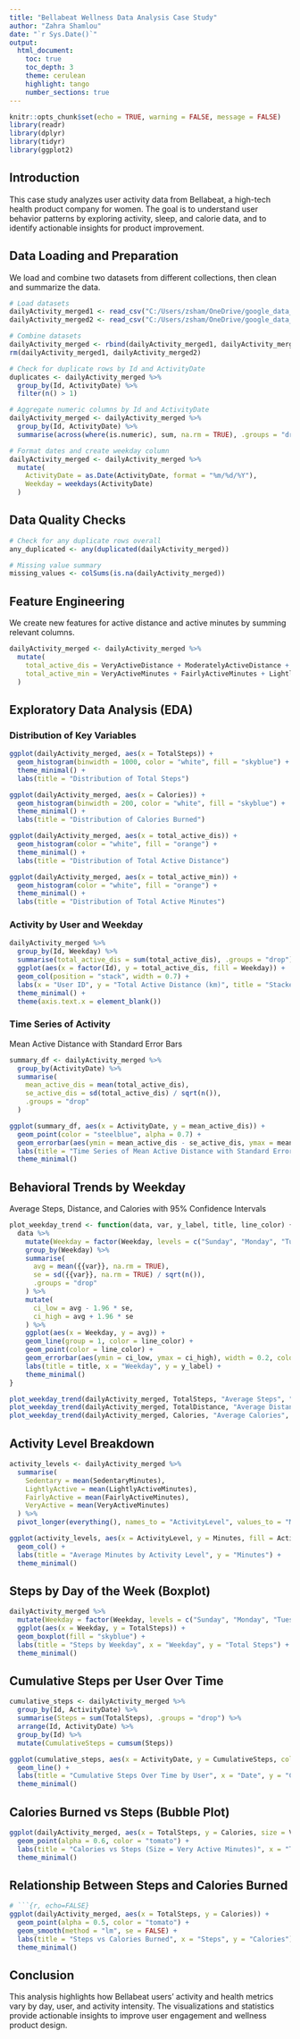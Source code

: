 ---
title: "Bellabeat Wellness Data Analysis Case Study"
author: "Zahra Shamlou"
date: "`r Sys.Date()`"
output:
  html_document:
    toc: true
    toc_depth: 3
    theme: cerulean
    highlight: tango
    number_sections: true
---

```{r setup, include=FALSE}
knitr::opts_chunk$set(echo = TRUE, warning = FALSE, message = FALSE)
library(readr)
library(dplyr)
library(tidyr)
library(ggplot2)
```


## Introduction

This case study analyzes user activity data from Bellabeat, a high-tech health product company for women.
The goal is to understand user behavior patterns by exploring activity, sleep, and calorie data, and to identify actionable insights for product improvement.


## Data Loading and Preparation
We load and combine two datasets from different collections, then clean and summarize the data.


```{r }
# Load datasets
dailyActivity_merged1 <- read_csv("C:/Users/zsham/OneDrive/google_data_analysis_bellabeat/data/First_Collection/dailyActivity_merged.csv")
dailyActivity_merged2 <- read_csv("C:/Users/zsham/OneDrive/google_data_analysis_bellabeat/data/Second_Collection/dailyActivity_merged.csv")

# Combine datasets
dailyActivity_merged <- rbind(dailyActivity_merged1, dailyActivity_merged2)
rm(dailyActivity_merged1, dailyActivity_merged2)

# Check for duplicate rows by Id and ActivityDate
duplicates <- dailyActivity_merged %>%
  group_by(Id, ActivityDate) %>%
  filter(n() > 1)

# Aggregate numeric columns by Id and ActivityDate
dailyActivity_merged <- dailyActivity_merged %>%
  group_by(Id, ActivityDate) %>%
  summarise(across(where(is.numeric), sum, na.rm = TRUE), .groups = "drop")

# Format dates and create weekday column
dailyActivity_merged <- dailyActivity_merged %>%
  mutate(
    ActivityDate = as.Date(ActivityDate, format = "%m/%d/%Y"),
    Weekday = weekdays(ActivityDate)
  )
```



## Data Quality Checks

```{r }
# Check for any duplicate rows overall
any_duplicated <- any(duplicated(dailyActivity_merged))

# Missing value summary
missing_values <- colSums(is.na(dailyActivity_merged))

```

## Feature Engineering
We create new features for active distance and active minutes by summing relevant columns.
```{r }
dailyActivity_merged <- dailyActivity_merged %>%
  mutate(
    total_active_dis = VeryActiveDistance + ModeratelyActiveDistance + LightActiveDistance,
    total_active_min = VeryActiveMinutes + FairlyActiveMinutes + LightlyActiveMinutes
  )

```




## Exploratory Data Analysis (EDA)



### Distribution of Key Variables

```{r }
ggplot(dailyActivity_merged, aes(x = TotalSteps)) +
  geom_histogram(binwidth = 1000, color = "white", fill = "skyblue") +
  theme_minimal() +
  labs(title = "Distribution of Total Steps")

ggplot(dailyActivity_merged, aes(x = Calories)) +
  geom_histogram(binwidth = 200, color = "white", fill = "skyblue") +
  theme_minimal() +
  labs(title = "Distribution of Calories Burned")

ggplot(dailyActivity_merged, aes(x = total_active_dis)) +
  geom_histogram(color = "white", fill = "orange") +
  theme_minimal() +
  labs(title = "Distribution of Total Active Distance")

ggplot(dailyActivity_merged, aes(x = total_active_min)) +
  geom_histogram(color = "white", fill = "orange") +
  theme_minimal() +
  labs(title = "Distribution of Total Active Minutes")

```


### Activity by User and Weekday

```{r }
dailyActivity_merged %>%
  group_by(Id, Weekday) %>%
  summarise(total_active_dis = sum(total_active_dis), .groups = "drop") %>%
  ggplot(aes(x = factor(Id), y = total_active_dis, fill = Weekday)) +
  geom_col(position = "stack", width = 0.7) +
  labs(x = "User ID", y = "Total Active Distance (km)", title = "Stacked Total Active Distance by User and Weekday") +
  theme_minimal() +
  theme(axis.text.x = element_blank())

```


### Time Series of Activity

Mean Active Distance with Standard Error Bars

```{r }
summary_df <- dailyActivity_merged %>%
  group_by(ActivityDate) %>%
  summarise(
    mean_active_dis = mean(total_active_dis),
    se_active_dis = sd(total_active_dis) / sqrt(n()),
    .groups = "drop"
  )

ggplot(summary_df, aes(x = ActivityDate, y = mean_active_dis)) +
  geom_point(color = "steelblue", alpha = 0.7) +
  geom_errorbar(aes(ymin = mean_active_dis - se_active_dis, ymax = mean_active_dis + se_active_dis), width = 0.2, color = "gray30", alpha = 0.8) +
  labs(title = "Time Series of Mean Active Distance with Standard Error Bars", x = "Date", y = "Mean Active Distance (km)") +
  theme_minimal()

```


## Behavioral Trends by Weekday
Average Steps, Distance, and Calories with 95% Confidence Intervals

```{r }
plot_weekday_trend <- function(data, var, y_label, title, line_color) {
  data %>%
    mutate(Weekday = factor(Weekday, levels = c("Sunday", "Monday", "Tuesday", "Wednesday", "Thursday", "Friday", "Saturday"))) %>%
    group_by(Weekday) %>%
    summarise(
      avg = mean({{var}}, na.rm = TRUE),
      se = sd({{var}}, na.rm = TRUE) / sqrt(n()),
      .groups = "drop"
    ) %>%
    mutate(
      ci_low = avg - 1.96 * se,
      ci_high = avg + 1.96 * se
    ) %>%
    ggplot(aes(x = Weekday, y = avg)) +
    geom_line(group = 1, color = line_color) +
    geom_point(color = line_color) +
    geom_errorbar(aes(ymin = ci_low, ymax = ci_high), width = 0.2, color = "darkgray") +
    labs(title = title, x = "Weekday", y = y_label) +
    theme_minimal()
}

plot_weekday_trend(dailyActivity_merged, TotalSteps, "Average Steps", "Average Steps by Weekday with 95% CI", "steelblue")
plot_weekday_trend(dailyActivity_merged, TotalDistance, "Average Distance (km)", "Average Distance by Weekday with 95% CI", "darkgreen")
plot_weekday_trend(dailyActivity_merged, Calories, "Average Calories", "Average Calories by Weekday with 95% CI", "darkred")

```

## Activity Level Breakdown
```{r }
activity_levels <- dailyActivity_merged %>%
  summarise(
    Sedentary = mean(SedentaryMinutes),
    LightlyActive = mean(LightlyActiveMinutes),
    FairlyActive = mean(FairlyActiveMinutes),
    VeryActive = mean(VeryActiveMinutes)
  ) %>%
  pivot_longer(everything(), names_to = "ActivityLevel", values_to = "Minutes")

ggplot(activity_levels, aes(x = ActivityLevel, y = Minutes, fill = ActivityLevel)) +
  geom_col() +
  labs(title = "Average Minutes by Activity Level", y = "Minutes") +
  theme_minimal()

```


## Steps by Day of the Week (Boxplot)

```{r }
dailyActivity_merged %>%
  mutate(Weekday = factor(Weekday, levels = c("Sunday", "Monday", "Tuesday", "Wednesday", "Thursday", "Friday", "Saturday"))) %>%
  ggplot(aes(x = Weekday, y = TotalSteps)) +
  geom_boxplot(fill = "skyblue") +
  labs(title = "Steps by Weekday", x = "Weekday", y = "Total Steps") +
  theme_minimal()

```
## Cumulative Steps per User Over Time

```{r }
cumulative_steps <- dailyActivity_merged %>%
  group_by(Id, ActivityDate) %>%
  summarise(Steps = sum(TotalSteps), .groups = "drop") %>%
  arrange(Id, ActivityDate) %>%
  group_by(Id) %>%
  mutate(CumulativeSteps = cumsum(Steps))

ggplot(cumulative_steps, aes(x = ActivityDate, y = CumulativeSteps, color = factor(Id))) +
  geom_line() +
  labs(title = "Cumulative Steps Over Time by User", x = "Date", y = "Cumulative Steps") +
  theme_minimal()

```

## Calories Burned vs Steps (Bubble Plot)

```{r }
ggplot(dailyActivity_merged, aes(x = TotalSteps, y = Calories, size = VeryActiveMinutes)) +
  geom_point(alpha = 0.6, color = "tomato") +
  labs(title = "Calories vs Steps (Size = Very Active Minutes)", x = "Total Steps", y = "Calories Burned") +
  theme_minimal()

```



## Relationship Between Steps and Calories Burned

```{r } 
# ```{r, echo=FALSE}
ggplot(dailyActivity_merged, aes(x = TotalSteps, y = Calories)) +
  geom_point(alpha = 0.5, color = "tomato") +
  geom_smooth(method = "lm", se = FALSE) +
  labs(title = "Steps vs Calories Burned", x = "Steps", y = "Calories") +
  theme_minimal()

```


## Conclusion
This analysis highlights how Bellabeat users’ activity and health metrics vary by day, user, and activity intensity.
The visualizations and statistics provide actionable insights to improve user engagement and wellness product design.




